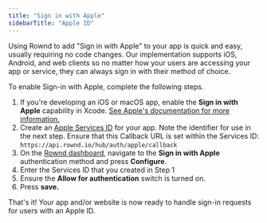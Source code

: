 ```yaml
---
title: "Sign in with Apple"
sidebarTitle: "Apple ID"
---
```


Using Rownd to add "Sign in with Apple" to your app is quick and easy, usually requiring no code changes. Our implementation supports iOS, Android, and web clients so no matter how your users are accessing your app or service, they can always sign in with their method of choice.

To enable Sign-in with Apple, complete the following steps.

1. If you're developing an iOS or macOS app, enable the **Sign in with Apple** capability in Xcode. [See Apple's documentation for more information.](https://developer.apple.com/documentation/xcode/adding-capabilities-to-your-app)
2. Create an [Apple Services ID](https://developer.apple.com/account/resources/identifiers/list/serviceId) for your app. Note the identifier for use in the next step. Ensure that this Callback URL is set within the Services ID: `https://api.rownd.io/hub/auth/apple/callback`
3. On the [Rownd dashboard](https://app.rownd.io), navigate to the **Sign in with Apple** authentication method and press **Configure**.
4. Enter the Services ID that you created in Step 1
5. Ensure the **Allow for authentication** switch is turned on.
6. Press **save.**

That's it! Your app and/or website is now ready to handle sign-in requests for users with an Apple ID.